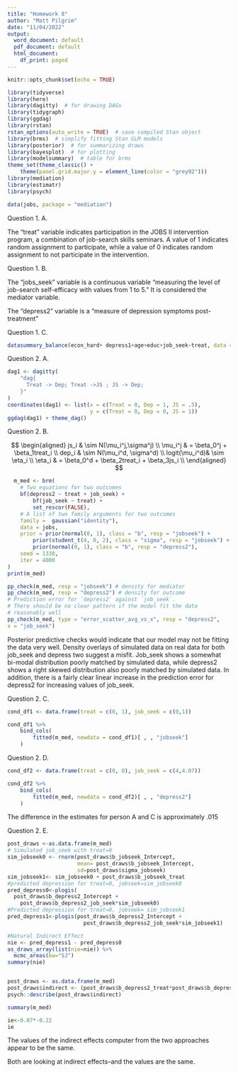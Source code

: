 ---
title: "Homework 8"
author: "Matt Pilgrim"
date: "11/04/2022"
output:
  word_document: default
  pdf_document: default
  html_document:
    df_print: paged
---

```{r setup, include=FALSE}
knitr::opts_chunk$set(echo = TRUE)

library(tidyverse)
library(here)
library(dagitty)  # for drawing DAGs 
library(tidygraph)
library(ggdag)
library(rstan)
rstan_options(auto_write = TRUE)  # save compiled Stan object
library(brms)  # simplify fitting Stan GLM models
library(posterior)  # for summarizing draws
library(bayesplot)  # for plotting
library(modelsummary)  # table for brms
theme_set(theme_classic() +
    theme(panel.grid.major.y = element_line(color = "grey92")))
library(mediation)
library(estimatr)
library(psych)

data(jobs, package = "mediation")
```


Question 1. A.

The "treat" variable indicates participation in the JOBS II intervention program, a combination of job-search skills seminars. A value of 1 indicates random assignment to participate, while a value of 0 indicates random assignment to not participate in the intervention.


Question 1. B.

The "jobs_seek" variable is a continuous variable  "measuring the level of job-search self-efficacy with values from 1 to 5." It is considered the mediator variable.

The "depress2" variable is a "measure of depression symptoms post-treatment"


Question 1. C.

```{r Q1C}
datasummary_balance(econ_hard+ depress1+age+educ+job_seek~treat, data = jobs, output = "markdown")
```


Question 2. A.
```{r Q2A}
dag1 <- dagitty(
    "dag{
      Treat -> Dep; Treat ->JS ; JS -> Dep;
    }"
)
coordinates(dag1) <- list(x = c(Treat = 0, Dep = 1, JS = .5),
                          y = c(Treat = 0, Dep = 0, JS = 1))
ggdag(dag1) + theme_dag()
```

Question 2. B.

$$
  \begin{aligned}
    js_i & \sim N(\mu_i^j,\sigma^j) \\
    \mu_i^j & = \beta_0^j + \beta_1treat_i \\
    dep_i & \sim N(\mu_i^d, \sigma^d) \\
    logit(\mu_i^d)& \sim \eta_i \\
    \eta_i & = \beta_0^d + \beta_2treat_i + \beta_3js_i  \\
  \end{aligned}
$$

```{r Q2B}
  m_med <- brm(
    # Two equations for two outcomes
    bf(depress2 ~ treat + job_seek) +
        bf(job_seek ~ treat) +
        set_rescor(FALSE),
    # A list of two family arguments for two outcomes
    family =  gaussian("identity"),
    data = jobs,
    prior = prior(normal(0, 1), class = "b", resp = "jobseek") +
        prior(student_t(4, 0, 2), class = "sigma", resp = "jobseek") +
        prior(normal(0, 1), class = "b", resp = "depress2"),
    seed = 1338,
    iter = 4000
)
print(m_med)

pp_check(m_med, resp = "jobseek") # density for mediator
pp_check(m_med, resp = "depress2") # density for outcome
# Prediction error for `depress2` against `job_seek`.
# There should be no clear pattern if the model fit the data
# reasonably well
pp_check(m_med, type = "error_scatter_avg_vs_x", resp = "depress2",
x = "job_seek")

```

Posterior predictive checks would indicate that our model may not be fitting the data very well. Density overlays of simulated data on real data for both job_seek and depress two suggest a misfit. Job_seek shows a somewhat bi-modal distribution poorly matched by simulated data, while depress2 shows a right skewed distribution also poorly matched by simulated data. In addition, there is a fairly clear linear increase in the prediction error for depress2 for increasing values of job_seek.

Question 2. C.
```{r Q2C}
cond_df1 <- data.frame(treat = c(0, 1), job_seek = c(0,1))

cond_df1 %>%
    bind_cols(
        fitted(m_med, newdata = cond_df1)[ , , "jobseek"]
    ) 
```

Question 2. D.
```{r Q2D}
cond_df2 <- data.frame(treat = c(0, 0), job_seek = c(4,4.07))

cond_df2 %>%
    bind_cols(
        fitted(m_med, newdata = cond_df2)[ , , "depress2"]
    )
```

The difference in the estimates for person A and C is approximately .015

Question 2. E.
```{r Q2E}
post_draws <-as.data.frame(m_med)
# Simulated job_seek with treat=0
sim_jobseek0 <- rnorm(post_draws$b_jobseek_Intercept,
                      mean= post_draws$b_jobseek_Intercept,
                      sd=post_draws$sigma_jobseek)
sim_jobseek1<- sim_jobseek0 + post_draws$b_jobseek_treat
#predicted depression for treat=0, jobseek=sim_jobseek0
pred_depress0<-plogis(
  post_draws$b_depress2_Intercept +
    post_draws$b_depress2_job_seek*sim_jobseek0)
#Predicted depression for treat=0, jobseek= sim_jobseek1
pred_depress1<-plogis(post_draws$b_depress2_Intercept +
                        post_draws$b_depress2_job_seek*sim_jobseek1)

#Natural Indirect Effect
nie <- pred_depress1 - pred_depress0
as_draws_array(list(nie=nie)) %>%
  mcmc_areas(bw="SJ")
summary(nie)


post_draws <- as.data.frame(m_med)
post_draws$indirect <- (post_draws$b_depress2_treat*post_draws$b_depress2_job_seek)
psych::describe(post_draws$indirect)

summary(m_med)

ie<-0.07*-0.22 
ie 

```

The values of the indirect effects computer from the two approaches appear to be the same.

Both are looking at indirect effects--and the values are the same.




